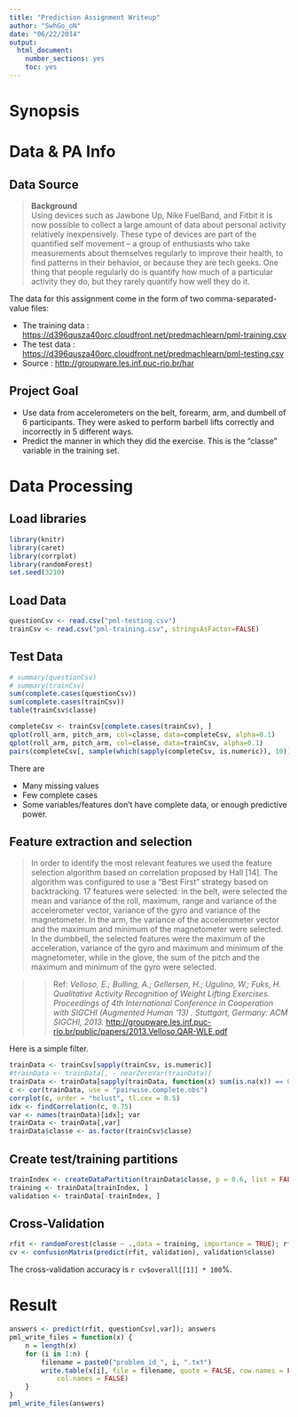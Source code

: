 ```yaml
---
title: "Prediction Assignment Writeup"
author: "SwhGo_oN"
date: "06/22/2014"
output:
  html_document:
    number_sections: yes
    toc: yes
---
```


# Synopsis


# Data & PA Info

## Data Source

> **Background**  
> Using devices such as Jawbone Up, Nike FuelBand, and Fitbit it is now possible to collect a large amount of data about personal activity relatively inexpensively. These type of devices are part of the quantified self movement – a group of enthusiasts who take measurements about themselves regularly to improve their health, to find patterns in their behavior, or because they are tech geeks. One thing that people regularly do is quantify how much of a particular activity they do, but they rarely quantify how well they do it.

The data for this assignment come in the form of two comma-separated-value files:

- The training data : <https://d396qusza40orc.cloudfront.net/predmachlearn/pml-training.csv>
- The test data     : <https://d396qusza40orc.cloudfront.net/predmachlearn/pml-testing.csv>
- Source            : <http://groupware.les.inf.puc-rio.br/har>

## Project Goal  

- Use data from accelerometers on the belt, forearm, arm, and dumbell of 6 participants. They were asked to perform barbell lifts correctly and incorrectly in 5 different ways.
- Predict the manner in which they did the exercise. This is the "classe" variable in the training set.

# Data Processing  

## Load libraries  

```r
library(knitr)
library(caret)
library(corrplot)
library(randomForest)
set.seed(3210)
```

## Load Data  

```r
questionCsv <- read.csv("pml-testing.csv")
trainCsv <- read.csv("pml-training.csv", stringsAsFactor=FALSE)
```

## Test Data
```r
# summary(questionCsv)
# summary(trainCsv)
sum(complete.cases(questionCsv))
sum(complete.cases(trainCsv))
table(trainCsv$classe)
```

```r
completeCsv <- trainCsv[complete.cases(trainCsv), ]
qplot(roll_arm, pitch_arm, col=classe, data=completeCsv, alpha=0.1)
qplot(roll_arm, pitch_arm, col=classe, data=trainCsv, alpha=0.1)
pairs(completeCsv[, sample(which(sapply(completeCsv, is.numeric)), 10)])
```

There are

- Many missing values
- Few complete cases
- Some variables/features don't have complete data, or enough predictive power.

## Feature extraction and selection  

> In order to identify the most relevant features we used the feature selection algorithm
based on correlation proposed by Hall [14]. The algorithm was configured to use
a “Best First” strategy based on backtracking.
17 features were selected:
in the belt, were selected the mean and variance of the roll, maximum,
range and variance of the accelerometer vector,
variance of the gyro and variance of the magnetometer.
In the arm, the variance of the accelerometer vector and the
maximum and minimum of the magnetometer were selected.
In the dumbbell, the selected features were the maximum of the acceleration,
variance of the gyro and maximum and minimum of the magnetometer,
while in the glove, the sum of the pitch and the maximum and minimum of the gyro were selected.

> > Ref: *Velloso, E.; Bulling, A.; Gellersen, H.; Ugulino, W.; Fuks, H. Qualitative Activity Recognition of Weight Lifting Exercises. Proceedings of 4th International Conference in Cooperation with SIGCHI (Augmented Human '13) . Stuttgart, Germany: ACM SIGCHI, 2013.* <http://groupware.les.inf.puc-rio.br/public/papers/2013.Velloso.QAR-WLE.pdf>

Here is a simple filter.

```r
trainData <- trainCsv[sapply(trainCsv, is.numeric)]
#trainData <- trainData[, - nearZeroVar(trainData)]
trainData <- trainData[sapply(trainData, function(x) sum(is.na(x)) == 0)]
c <- cor(trainData, use = "pairwise.complete.obs")
corrplot(c, order = "hclust", tl.cex = 0.5)
idx <- findCorrelation(c, 0.75)
var <- names(trainData)[idx]; var
trainData <- trainData[,var]
trainData$classe <- as.factor(trainCsv$classe)
```

## Create test/training partitions

```r
trainIndex <- createDataPartition(trainData$classe, p = 0.6, list = FALSE)
training <- trainData[trainIndex, ]
validation <- trainData[-trainIndex, ]
```

## Cross-Validation  

```r
rfit <- randomForest(classe ~ .,data = training, importance = TRUE); rfit
cv <- confusionMatrix(predict(rfit, validation), validation$classe)
```
The cross-validation accuracy is `r cv$overall[[1]] * 100`%.

# Result  

```r
answers <- predict(rfit, questionCsv[,var]); answers
pml_write_files = function(x) {
    n = length(x)
    for (i in 1:n) {
        filename = paste0("problem_id_", i, ".txt")
        write.table(x[i], file = filename, quote = FALSE, row.names = FALSE, 
            col.names = FALSE)
    }
}
pml_write_files(answers)
```


